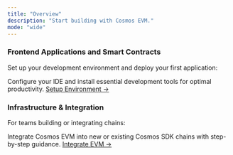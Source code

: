 ```yaml
---
title: "Overview"
description: "Start building with Cosmos EVM."
mode: "wide"
---
```


### Frontend Applications and Smart Contracts

Set up your development environment and deploy your first application:

  <Card title="Building Applications on Cosmos-EVM" icon="code">
    Configure your IDE and install essential development tools for optimal productivity.
    <a href="./development-environment">Setup Environment →</a>
  </Card>


### Infrastructure & Integration

For teams building or integrating chains:

  <Card title="Chain Integration" icon="link">
    Integrate Cosmos EVM into new or existing Cosmos SDK chains with step-by-step guidance.
    <a href="/docs/documentation/integration/evm-module-integration">Integrate EVM →</a>
  </Card>